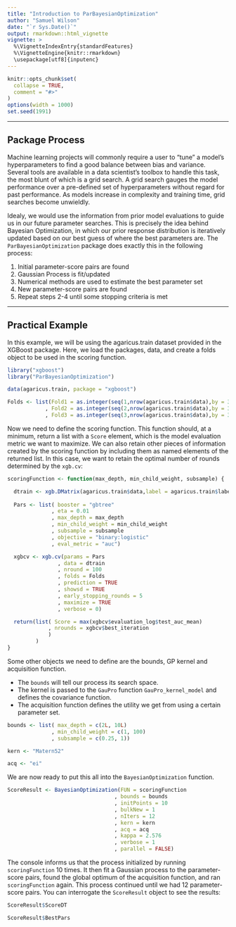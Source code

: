 ---
title: "Introduction to ParBayesianOptimization"
author: "Samuel Wilson"
date: "`r Sys.Date()`"
output: rmarkdown::html_vignette
vignette: >
  %\VignetteIndexEntry{standardFeatures}
  %\VignetteEngine{knitr::rmarkdown}
  \usepackage[utf8]{inputenc}
---

```{r setup, include = FALSE}
knitr::opts_chunk$set(
  collapse = TRUE,
  comment = "#>"
)
options(width = 1000)
set.seed(1991)
```

********
## Package Process

Machine learning projects will commonly require a user to "tune" a model's hyperparameters to find a good balance between bias and variance. Several tools are available in a data scientist's toolbox to handle this task, the most blunt of which is a grid search. A grid search gauges the model performance over a pre-defined set of hyperparameters without regard for past performance. As models increase in complexity and training time, grid searches become unwieldly.

Idealy, we would use the information from prior model evaluations to guide us in our future parameter searches. This is precisely the idea behind Bayesian Optimization, in which our prior response distribution is iteratively updated based on our best guess of where the best parameters are. The ```ParBayesianOptimization``` package does exactly this in the following process:  

  1. Initial parameter-score pairs are found  
  2. Gaussian Process is fit/updated
  3. Numerical methods are used to estimate the best parameter set  
  4. New parameter-score pairs are found  
  5. Repeat steps 2-4 until some stopping criteria is met  

********
## Practical Example

In this example, we will be using the agaricus.train dataset provided in the XGBoost package. Here, we load the packages, data, and create a folds object to be used in the scoring function.
```{r eval = TRUE, echo=TRUE, results = 'hide'}
library("xgboost")
library("ParBayesianOptimization")

data(agaricus.train, package = "xgboost")

Folds <- list(Fold1 = as.integer(seq(1,nrow(agaricus.train$data),by = 3))
            , Fold2 = as.integer(seq(2,nrow(agaricus.train$data),by = 3))
            , Fold3 = as.integer(seq(3,nrow(agaricus.train$data),by = 3)))
```

Now we need to define the scoring function. This function should, at a minimum, return a list with a ```Score``` element, which is the model evaluation metric we want to maximize. We can also retain other pieces of information created by the scoring function by including them as named elements of the returned list. In this case, we want to retain the optimal number of rounds determined by the ```xgb.cv```:

```{r eval = TRUE}
scoringFunction <- function(max_depth, min_child_weight, subsample) {

  dtrain <- xgb.DMatrix(agaricus.train$data,label = agaricus.train$label)
  
  Pars <- list( booster = "gbtree"
              , eta = 0.01
              , max_depth = max_depth
              , min_child_weight = min_child_weight
              , subsample = subsample
              , objective = "binary:logistic"
              , eval_metric = "auc")

  xgbcv <- xgb.cv(params = Pars
                , data = dtrain
                , nround = 100
                , folds = Folds
                , prediction = TRUE
                , showsd = TRUE
                , early_stopping_rounds = 5
                , maximize = TRUE
                , verbose = 0)

  return(list( Score = max(xgbcv$evaluation_log$test_auc_mean)
             , nrounds = xgbcv$best_iteration
             )
         )
}
```


Some other objects we need to define are the bounds, GP kernel and acquisition function. 

  + The ```bounds``` will tell our process its search space.
  + The kernel is passed to the ```GauPro``` function ```GauPro_kernel_model``` and defines the covariance function.
  + The acquisition function defines the utility we get from using a certain parameter set.

```{r eval = TRUE}
bounds <- list( max_depth = c(2L, 10L)
              , min_child_weight = c(1, 100)
              , subsample = c(0.25, 1))

kern <- "Matern52"

acq <- "ei"
```

We are now ready to put this all into the ```BayesianOptimization``` function. 

```{r eval = TRUE}
ScoreResult <- BayesianOptimization(FUN = scoringFunction
                                  , bounds = bounds
                                  , initPoints = 10
                                  , bulkNew = 1
                                  , nIters = 12
                                  , kern = kern
                                  , acq = acq
                                  , kappa = 2.576
                                  , verbose = 1
                                  , parallel = FALSE)
```

The console informs us that the process initialized by running ```scoringFunction``` 10 times. It then fit a Gaussian process to the parameter-score pairs, found the global optimum of the acquisition function, and ran ```scoringFunction``` again. This process continued until we had 12 parameter-score pairs. You can interrogate the ```ScoreResult``` object to see the results:

```{r eval = TRUE}
ScoreResult$ScoreDT
```
```{r eval = TRUE}
ScoreResult$BestPars
```
